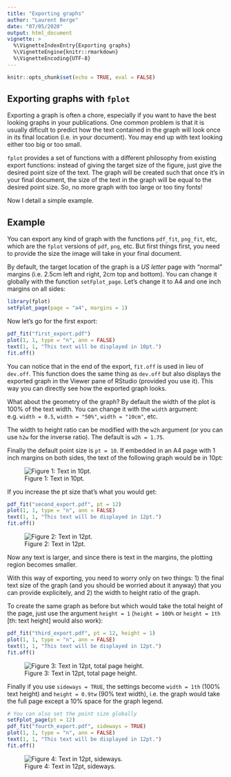 ```yaml
---
title: "Exporting graphs"
author: "Laurent Berge"
date: "07/05/2020"
output: html_document
vignette: >
  %\VignetteIndexEntry{Exporting graphs}
  %\VignetteEngine{knitr::rmarkdown}
  %\VignetteEncoding{UTF-8}
---
```


```r
knitr::opts_chunk$set(echo = TRUE, eval = FALSE)
```

## Exporting graphs with `fplot`

Exporting a graph is often a chore, especially if you want to have the best looking graphs in your publications. One common problem is that it is usually dificult to predict how the text contained in the graph will look once in its final location (i.e. in your document). You may end up with text looking either too big or too small.

`fplot` provides a set of functions with a different philosophy from existing export functions: instead of giving the target size of the figure, just give the desired point size of the text. The graph will be created such that once it's in your final document, the size of the text in the graph will be equal to the desired point size. So, no more graph with too large or too tiny fonts!

Now I detail a simple example.

## Example

You can export any kind of graph with the functions `pdf_fit`, `png_fit`, etc, which are the `fplot` versions of `pdf`, `png`, etc. But first things first, you need to provide the size the image will take in your final document. 

By default, the target location of the graph is a *US letter* page with "normal" margins (i.e. 2.5cm left and right, 2cm top and bottom). You can change it globally with the function `setFplot_page`. Let's change it to A4 and one inch margins on all sides:

```r
library(fplot)
setFplot_page(page = "a4", margins = 1)
```

Now let's go for the first export:

```r
pdf_fit("first_export.pdf")
plot(1, 1, type = "n", ann = FALSE)
text(1, 1, "This text will be displayed in 10pt.")
fit.off()
```

You can notice that in the end of the export, `fit.off` is used in lieu of `dev.off`. This function does the same thing as `dev.off` but also displays the exported graph in the Viewer pane of RStudio (provided you use it). This way you can directly see how the exported graph looks.

What about the geometry of the graph? By default the width of the plot is 100% of the text width. You can change it with the `width` argument: e.g. `width = 0.5`, `width = "50%"`, `width = "10cm"`, etc.

The width to height ratio can be modified with the `w2h` argument (or you can use `h2w` for the inverse ratio). The default is `w2h = 1.75`.

Finally the default point size is `pt = 10`. If embedded in an A4 page with 1 inch margins on both sides, the text of the following graph would be in 10pt:

![Figure 1: Text in 10pt.](https://github.com/lrberge/fplot/blob/master/vignettes/images/export/example_10pt.png?raw=true)

If you increase the pt size that's what you would get:

```r
pdf_fit("second_export.pdf", pt = 12)
plot(1, 1, type = "n", ann = FALSE)
text(1, 1, "This text will be displayed in 12pt.")
fit.off()
```


![Figure 2: Text in 12pt.](https://github.com/lrberge/fplot/blob/master/vignettes/images/export/example_12pt.png?raw=true)

Now any text is larger, and since there is text in the margins, the plotting region becomes smaller.

With this way of exporting, you need to worry only on two things: 1) the final text size of the graph (and you should be worried about it anyway) that you can provide explicitely, and 2) the width to height ratio of the graph. 


To create the same graph as before but which would take the total height of the page, just use the argument `height = 1` (`height = 100%` or `height = 1th` [th: text height] would also work):

```r
pdf_fit("third_export.pdf", pt = 12, height = 1)
plot(1, 1, type = "n", ann = FALSE)
text(1, 1, "This text will be displayed in 12pt.")
fit.off()
```

![Figure 3: Text in 12pt, total page height.](https://github.com/lrberge/fplot/blob/master/vignettes/images/export/example_12pt_tall.png?raw=true)

Finally if you use `sideways = TRUE`, the settings become `width = 1th` (100% text height) and `height = 0.9tw` (90% text width), i.e. the graph would take the full page except a 10% space for the graph legend. 

```r
# You can also set the point size globally
setFplot_page(pt = 12) 
pdf_fit("fourth_export.pdf", sideways = TRUE)
plot(1, 1, type = "n", ann = FALSE)
text(1, 1, "This text will be displayed in 12pt.")
fit.off()
```

![Figure 4: Text in 12pt, sideways.](https://github.com/lrberge/fplot/blob/master/vignettes/images/export/example_12pt_sideways.png?raw=true)




